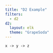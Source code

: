 ```yaml
---
title: "D2 Example"
filters:
  - d2
d2:
  layout: elk
  theme: "GrapeSoda"
---
```


```.d2
x -> y -> z
```
